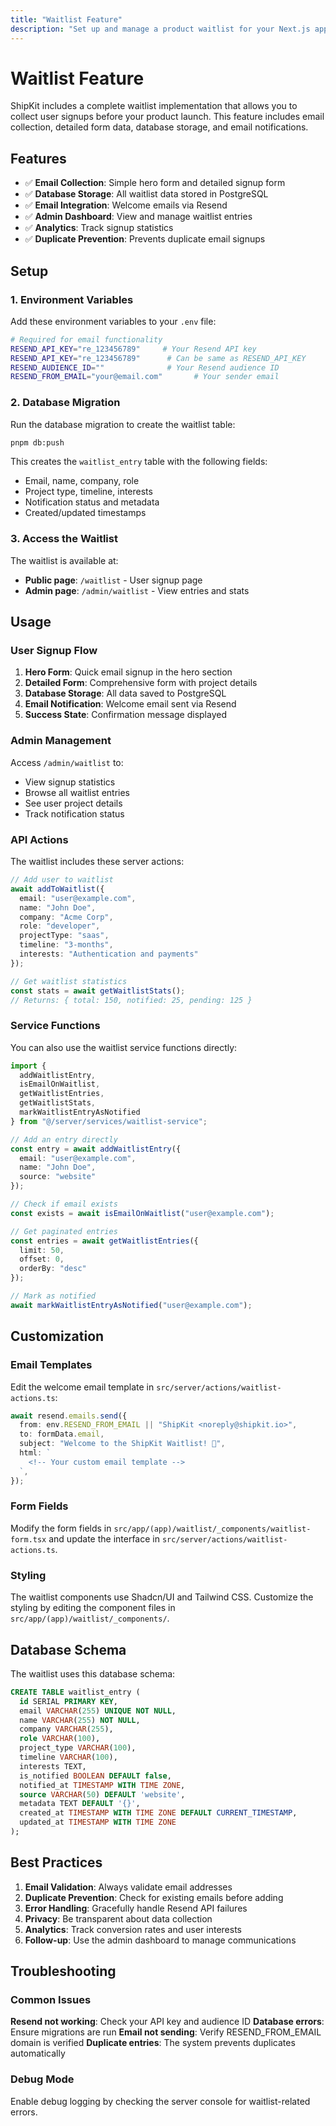 ```yaml
---
title: "Waitlist Feature"
description: "Set up and manage a product waitlist for your Next.js app"
---
```


# Waitlist Feature

ShipKit includes a complete waitlist implementation that allows you to collect user signups before your product launch. This feature includes email collection, detailed form data, database storage, and email notifications.

## Features

- ✅ **Email Collection**: Simple hero form and detailed signup form
- ✅ **Database Storage**: All waitlist data stored in PostgreSQL
- ✅ **Email Integration**: Welcome emails via Resend
- ✅ **Admin Dashboard**: View and manage waitlist entries
- ✅ **Analytics**: Track signup statistics
- ✅ **Duplicate Prevention**: Prevents duplicate email signups

## Setup

### 1. Environment Variables

Add these environment variables to your `.env` file:

```bash
# Required for email functionality
RESEND_API_KEY="re_123456789"     # Your Resend API key
RESEND_API_KEY="re_123456789"      # Can be same as RESEND_API_KEY
RESEND_AUDIENCE_ID=""              # Your Resend audience ID
RESEND_FROM_EMAIL="your@email.com"       # Your sender email
```

### 2. Database Migration

Run the database migration to create the waitlist table:

```bash
pnpm db:push
```

This creates the `waitlist_entry` table with the following fields:
- Email, name, company, role
- Project type, timeline, interests
- Notification status and metadata
- Created/updated timestamps

### 3. Access the Waitlist

The waitlist is available at:
- **Public page**: `/waitlist` - User signup page
- **Admin page**: `/admin/waitlist` - View entries and stats

## Usage

### User Signup Flow

1. **Hero Form**: Quick email signup in the hero section
2. **Detailed Form**: Comprehensive form with project details
3. **Database Storage**: All data saved to PostgreSQL
4. **Email Notification**: Welcome email sent via Resend
5. **Success State**: Confirmation message displayed

### Admin Management

Access `/admin/waitlist` to:
- View signup statistics
- Browse all waitlist entries
- See user project details
- Track notification status

### API Actions

The waitlist includes these server actions:

```typescript
// Add user to waitlist
await addToWaitlist({
  email: "user@example.com",
  name: "John Doe",
  company: "Acme Corp",
  role: "developer",
  projectType: "saas",
  timeline: "3-months",
  interests: "Authentication and payments"
});

// Get waitlist statistics
const stats = await getWaitlistStats();
// Returns: { total: 150, notified: 25, pending: 125 }
```

### Service Functions

You can also use the waitlist service functions directly:

```typescript
import {
  addWaitlistEntry,
  isEmailOnWaitlist,
  getWaitlistEntries,
  getWaitlistStats,
  markWaitlistEntryAsNotified
} from "@/server/services/waitlist-service";

// Add an entry directly
const entry = await addWaitlistEntry({
  email: "user@example.com",
  name: "John Doe",
  source: "website"
});

// Check if email exists
const exists = await isEmailOnWaitlist("user@example.com");

// Get paginated entries
const entries = await getWaitlistEntries({
  limit: 50,
  offset: 0,
  orderBy: "desc"
});

// Mark as notified
await markWaitlistEntryAsNotified("user@example.com");
```

## Customization

### Email Templates

Edit the welcome email template in `src/server/actions/waitlist-actions.ts`:

```typescript
await resend.emails.send({
  from: env.RESEND_FROM_EMAIL || "ShipKit <noreply@shipkit.io>",
  to: formData.email,
  subject: "Welcome to the ShipKit Waitlist! 🚀",
  html: `
    <!-- Your custom email template -->
  `,
});
```

### Form Fields

Modify the form fields in `src/app/(app)/waitlist/_components/waitlist-form.tsx` and update the interface in `src/server/actions/waitlist-actions.ts`.

### Styling

The waitlist components use Shadcn/UI and Tailwind CSS. Customize the styling by editing the component files in `src/app/(app)/waitlist/_components/`.

## Database Schema

The waitlist uses this database schema:

```sql
CREATE TABLE waitlist_entry (
  id SERIAL PRIMARY KEY,
  email VARCHAR(255) UNIQUE NOT NULL,
  name VARCHAR(255) NOT NULL,
  company VARCHAR(255),
  role VARCHAR(100),
  project_type VARCHAR(100),
  timeline VARCHAR(100),
  interests TEXT,
  is_notified BOOLEAN DEFAULT false,
  notified_at TIMESTAMP WITH TIME ZONE,
  source VARCHAR(50) DEFAULT 'website',
  metadata TEXT DEFAULT '{}',
  created_at TIMESTAMP WITH TIME ZONE DEFAULT CURRENT_TIMESTAMP,
  updated_at TIMESTAMP WITH TIME ZONE
);
```

## Best Practices

1. **Email Validation**: Always validate email addresses
2. **Duplicate Prevention**: Check for existing emails before adding
3. **Error Handling**: Gracefully handle Resend API failures
4. **Privacy**: Be transparent about data collection
5. **Analytics**: Track conversion rates and user interests
6. **Follow-up**: Use the admin dashboard to manage communications

## Troubleshooting

### Common Issues

**Resend not working**: Check your API key and audience ID
**Database errors**: Ensure migrations are run
**Email not sending**: Verify RESEND_FROM_EMAIL domain is verified
**Duplicate entries**: The system prevents duplicates automatically

### Debug Mode

Enable debug logging by checking the server console for waitlist-related errors.
